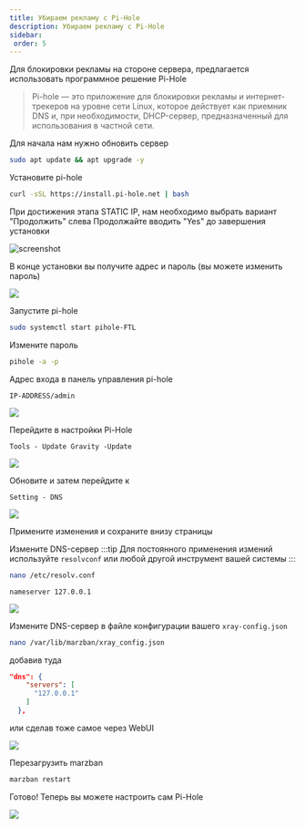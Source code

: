 ```yaml
---
title: Убираем рекламу с Pi-Hole
description: Убираем рекламу с Pi-Hole
sidebar:
 order: 5
---
```


Для блокировки рекламы на стороне сервера, предлагается использовать программное решение Pi-Hole

> Pi-hole — это приложение для блокировки рекламы и интернет-трекеров на уровне сети Linux, которое действует как приемник DNS и, при необходимости, DHCP-сервер, предназначенный для использования в частной сети.

Для начала нам нужно обновить сервер

```bash
sudo apt update && apt upgrade -y
```

Установите pi-hole

```bash
curl -sSL https://install.pi-hole.net | bash
```

При достижения этапа STATIC IP, нам необходимо выбрать вариант "Продолжить" слева Продолжайте вводить "Yes" до завершения установки

![screenshot](../../../assets/tutorials/ads_remove_with_pihole/image1.png)

В конце установки вы получите адрес и пароль (вы можете изменить пароль)

![](../../../assets/tutorials/ads_remove_with_pihole/image2.png)

Запустите pi-hole

```bash
sudo systemctl start pihole-FTL
```

Измените пароль

```bash
pihole -a -p
```

Адрес входа в панель управления pi-hole

`IP-ADDRESS/admin`

![](../../../assets/tutorials/ads_remove_with_pihole/image3.png)

Перейдите в настройки Pi-Hole

`Tools - Update Gravity -Update`

![](../../../assets/tutorials/ads_remove_with_pihole/image4.png)

Обновите и затем перейдите к

`Setting - DNS`

![](../../../assets/tutorials/ads_remove_with_pihole/image5.png)

Примените изменения и сохраните внизу страницы

Измените DNS-сервер
:::tip 
Для постоянного применения измений используйте `resolvconf` или любой другой инструмент вашей системы 
:::
```bash
nano /etc/resolv.conf
```

`nameserver 127.0.0.1`

![](../../../assets/tutorials/ads_remove_with_pihole/image6.png)

Измените DNS-сервер в файле конфигурации вашего `xray-config.json`

```bash
nano /var/lib/marzban/xray_config.json
```

добавив туда

```json
"dns": {
    "servers": [
      "127.0.0.1"
    ]
  },
```

или сделав тоже самое через WebUI

![](../../../assets/tutorials/ads_remove_with_pihole/image7.png)

Перезагрузить marzban

```bash
marzban restart
```

Готово! Теперь вы можете настроить сам Pi-Hole

![](../../../assets/tutorials/ads_remove_with_pihole/image12.png)
